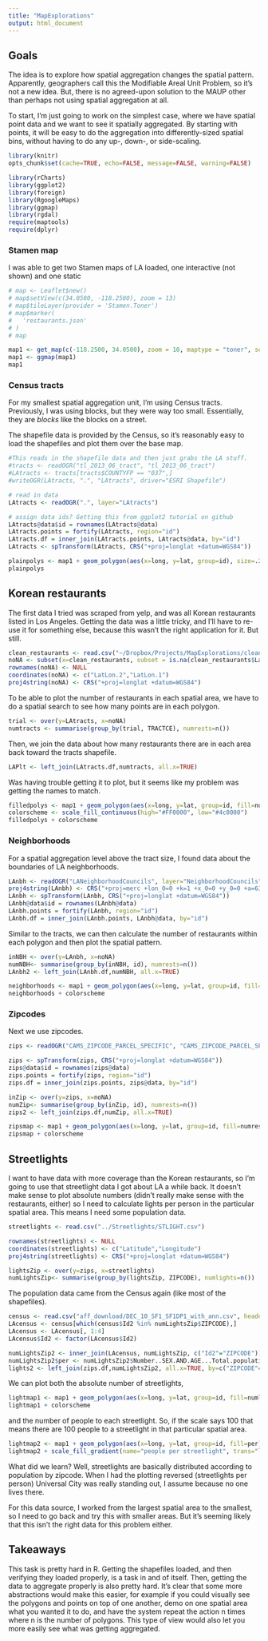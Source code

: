 ```yaml
---
title: "MapExplorations"
output: html_document
---
```


## Goals
The idea is to explore how spatial aggregation changes the spatial pattern. Apparently, geographers call this the Modifiable Areal Unit Problem, so it's not a new idea. But, there is no agreed-upon solution to the MAUP other than perhaps not using spatial aggregation at all. 

To start, I'm just going to work on the simplest case, where we have spatial point data and we want to see it spatially aggregated. By starting with points, it will be easy to do the aggregation into differently-sized spatial bins, without having to do any up-, down-, or side-scaling. 

```r
library(knitr)
opts_chunk$set(cache=TRUE, echo=FALSE, message=FALSE, warning=FALSE)
```


```r
library(rCharts)
library(ggplot2)
library(foreign)
library(RgoogleMaps)
library(ggmap)
library(rgdal)
require(maptools)
require(dplyr)
```

### Stamen map 
I was able to get two Stamen maps of LA loaded, one interactive (not shown) and one static

```r
# map <- Leaflet$new()
# map$setView(c(34.0500, -118.2500), zoom = 13)
# map$tileLayer(provider = 'Stamen.Toner')
# map$marker(
#   'restaurants.json'
# )
# map
```

```r
map1 <- get_map(c(-118.2500, 34.0500), zoom = 10, maptype = "toner", source = "stamen")
map1 <- ggmap(map1)
map1
```

### Census tracts

For my smallest spatial aggregation unit, I'm using Census tracts. Previously, I was using blocks, but they were way too small. Essentially, they are *blocks* like the blocks on a street.

The shapefile data is provided by the Census, so it's reasonably easy to load the shapefiles and plot them over the base map. 
```r
#This reads in the shapefile data and then just grabs the LA stuff.
#tracts <- readOGR("tl_2013_06_tract", "tl_2013_06_tract")
#LAtracts <- tracts[tracts$COUNTYFP == "037",]
#writeOGR(LAtracts, ".", "LAtracts", driver="ESRI Shapefile")
```

```r
# read in data
LAtracts <- readOGR(".", layer="LAtracts")

# assign data ids? Getting this from ggplot2 tutorial on github
LAtracts@data$id = rownames(LAtracts@data)
LAtracts.points = fortify(LAtracts, region="id")
LAtracts.df = inner_join(LAtracts.points, LAtracts@data, by="id")
LAtracts <- spTransform(LAtracts, CRS("+proj=longlat +datum=WGS84"))
```

```r
plainpolys <- map1 + geom_polygon(aes(x=long, y=lat, group=id), size=.2, color='green', data=LAtracts.df, alpha=0)
plainpolys
```

## Korean restaurants

The first data I tried was scraped from yelp, and was all Korean restaurants listed in Los Angeles. Getting the data was a little tricky, and I'll have to re-use it for something else, because this wasn't the right application for it. But still. 

```r
clean_restaurants <- read.csv("~/Dropbox/Projects/MapExplorations/clean_restaurants.csv")
noNA <- subset(x=clean_restaurants, subset = is.na(clean_restaurants$LatLon.1)==FALSE)
rownames(noNA) <- NULL
coordinates(noNA) <- c("LatLon.2","LatLon.1")
proj4string(noNA) <- CRS("+proj=longlat +datum=WGS84")
```

To be able to plot the number of restaurants in each spatial area, we have to do a spatial search to see how many points are in each polygon.

```r
trial <- over(y=LAtracts, x=noNA)
numtracts <- summarise(group_by(trial, TRACTCE), numrests=n())
```

Then, we join the data about how many restaurants there are in each area back toward the tracts shapefile. 

```r
LAPlt <- left_join(LAtracts.df,numtracts, all.x=TRUE)
```

Was having trouble getting it to plot, but it seems like my problem was getting the names to match. 

```r
filledpolys <- map1 + geom_polygon(aes(x=long, y=lat, group=id, fill=numrests), data=LAPlt[is.na(LAPlt$numrests)==FALSE,])
colorscheme <- scale_fill_continuous(high="#FF0000", low="#4c0000")
filledpolys + colorscheme
```

### Neighborhoods

For a spatial aggregation level above the tract size, I found data about the boundaries of LA neighborhoods. 
```r
LAnbh <- readOGR("LANeighborhoodCouncils", layer="NeighborhoodCouncils")
proj4string(LAnbh) <- CRS("+proj=merc +lon_0=0 +k=1 +x_0=0 +y_0=0 +a=6378137 +b=6378137 +units=m +no_defs") #not sure this is exactly right
LAnbh <- spTransform(LAnbh, CRS("+proj=longlat +datum=WGS84"))
LAnbh@data$id = rownames(LAnbh@data)
LAnbh.points = fortify(LAnbh, region="id")
LAnbh.df = inner_join(LAnbh.points, LAnbh@data, by="id")
```

Similar to the tracts, we can then calculate the number of restaurants within each polygon and then plot the spatial pattern.

```r
inNBH <- over(y=LAnbh, x=noNA)
numNBH<- summarise(group_by(inNBH, id), numrests=n())
LAnbh2 <- left_join(LAnbh.df,numNBH, all.x=TRUE)
```

```r
neighborhoods <- map1 + geom_polygon(aes(x=long, y=lat, group=id, fill=numrests), size=.2, data=LAnbh2[is.na(LAnbh2$numrests)==FALSE,])
neighborhoods + colorscheme
```

### Zipcodes
Next we use zipcodes.

```r
zips <- readOGR("CAMS_ZIPCODE_PARCEL_SPECIFIC", "CAMS_ZIPCODE_PARCEL_SPECIFIC")
```

```r
zips <- spTransform(zips, CRS("+proj=longlat +datum=WGS84"))
zips@data$id = rownames(zips@data)
zips.points = fortify(zips, region="id")
zips.df = inner_join(zips.points, zips@data, by="id")

```

```r
inZip <- over(y=zips, x=noNA)
numZip<- summarise(group_by(inZip, id), numrests=n())
zips2 <- left_join(zips.df,numZip, all.x=TRUE)
```

```r
zipsmap <- map1 + geom_polygon(aes(x=long, y=lat, group=id, fill=numrests), size=.2, data=zips2[is.na(zips2$numrests)==FALSE,])
zipsmap + colorscheme
```

## Streetlights

I want to have data with more coverage than the Korean restaurants, so I'm going to use that streetlight data I got about LA a while back. It doesn't make sense to plot absolute numbers (didn't really make sense with the restaurants, either) so I need to calculate lights per person in the particular spatial area. This means I need some population data.

```r
streetlights <- read.csv("../Streetlights/STLIGHT.csv")

rownames(streetlights) <- NULL
coordinates(streetlights) <- c("Latitude","Longitude")
proj4string(streetlights) <- CRS("+proj=longlat +datum=WGS84")
```

```r
lightsZip <- over(y=zips, x=streetlights)
numLightsZip<- summarise(group_by(lightsZip, ZIPCODE), numlights=n())
```

The population data came from the Census again (like most of the shapefiles).
```r
census <- read.csv("aff_download/DEC_10_SF1_SF1DP1_with_ann.csv", header = TRUE, skip=1)
LAcensus <- census[which(census$Id2 %in% numLightsZip$ZIPCODE),]
LAcensus <- LAcensus[, 1:4]
LAcensus$Id2 <- factor(LAcensus$Id2)
```

```r
numLightsZip2 <- inner_join(LAcensus, numLightsZip, c("Id2"="ZIPCODE"))
numLightsZip2$per <- numLightsZip2$Number..SEX.AND.AGE...Total.population/numLightsZip2$numlights
lights2 <- left_join(zips.df,numLightsZip2, all.x=TRUE, by=c("ZIPCODE"="Id2"))
```
We can plot both the absolute number of streetlights,
```r
lightmap1 <- map1 + geom_polygon(aes(x=long, y=lat, group=id, fill=numlights), size=.2, data=lights2[is.na(lights2$numlights)==FALSE,])
lightmap1 + colorscheme
```

and the number of people to each streetlight. So, if the scale says 100 that means there are 100 people to a streetlight in that particular spatial area.

```r
lightmap2 <- map1 + geom_polygon(aes(x=long, y=lat, group=id, fill=per), size=.2, data=lights2[is.na(lights2$per)==FALSE,])
lightmap2 + scale_fill_gradient(name="people per streetlight", trans="log", breaks=c(1,10,100,1000), high="#FF0000", low="#4c0000")
```

What did we learn? Well, streetlights are basically distributed according to population by zipcode. When I had the plotting reversed (streetlights per person) Universal City was really standing out, I assume because no one lives there. 


For this data source, I worked from the largest spatial area to the smallest, so I need to go back and try this with smaller areas. But it's seeming likely that this isn't the right data for this problem either.

## Takeaways

This task is pretty hard in R. Getting the shapefiles loaded, and then verifying they loaded properly, is a task in and of itself. Then, getting the data to aggregate properly is also pretty hard. It's clear that some more abstractions would make this easier, for example if you could visually see the polygons and points on top of one another, demo on one spatial area what you wanted it to do, and have the system repeat the action n times where n is the number of polygons. This type of view would also let you more easily see what was getting aggregated. 
